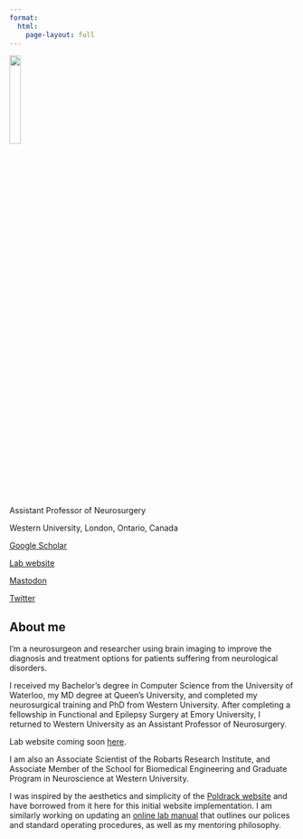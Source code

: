 ```yaml
---
format:
  html:
    page-layout: full
---
```



:::: {.grid}

::: {.g-col-4}
![](images/jclau-github-avatar.png){.roundedimg .absolute height=20%}

<div class='centered'>

Assistant Professor of Neurosurgery

Western University, London, Ontario, Canada

[Google Scholar](https://scholar.google.com/citations?user=69lqJ4AAAAAJ&hl)

[Lab website](Coming Soon)

<a rel="me" href="https://mstdn.ca/@jclauneuro">Mastodon</a>

<a rel="me" href="https://twitter.com/@jclauneuro">Twitter</a>

</div>

:::

::: {.g-col-8}
## About me

I'm a neurosurgeon and researcher using brain imaging to improve the diagnosis and treatment options for patients suffering from neurological disorders.

I received my Bachelor's degree in Computer Science from the University of Waterloo, my MD degree at Queen's University, and completed my neurosurgical training and PhD from Western University.  After completing a fellowship in Functional and Epilepsy Surgery at Emory University, I returned to Western University as an Assistant Professor of Neurosurgery.

Lab website coming soon [here](https://www.jclauneuro.ca).

I am also an Associate Scientist of the Robarts Research Institute, and Associate Member of the School for Biomedical Engineering and Graduate Program in Neuroscience at Western University. 

I was inspired by the aesthetics and simplicity of the [Poldrack website](https://poldrack.github.io) and have borrowed from it here for this initial website implementation. I am similarly working on updating an [online lab manual](https://poldracklab.github.io) that outlines our polices and standard operating procedures, as well as my mentoring philosophy.

:::

::::
